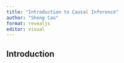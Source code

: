 ```yaml
---
title: "Introduction to Causal Inference"
author: "Sheng Cao"
format: revealjs
editor: visual
---
```


## Introduction